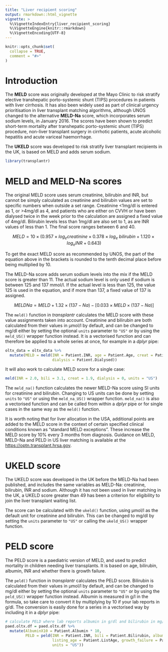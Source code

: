 ```yaml
---
title: "Liver recipient scoring"
output: rmarkdown::html_vignette
vignette: >
  %\VignetteIndexEntry{liver_recipient_scoring}
  %\VignetteEngine{knitr::rmarkdown}
  %\VignetteEncoding{UTF-8}
---
```


```r
knitr::opts_chunk$set(
  collapse = TRUE,
  comment = "#>"
)
```

# Introduction

The **MELD** score was originally developed at the Mayo Clinic to risk stratify elective transhepatic porto-systemic shunt (TIPS) procedures in patients with liver cirrhosis. It has also been widely used as part of clinical urgency prioritisation in liver transplant matching algorithms, although UNOS changed to the alternative **MELD-Na** score, which incorporates serum sodium levels, in January 2016. The scores have been shown to predict short-term mortality after transhepatic porto-systemic shunt (TIPS) procedure, non-liver transplant surgery in cirrhotic patients, acute alcoholic hepatitis and acute variceal haemorrhage.

The **UKELD** score was developed to risk stratify liver transplant recipients in the UK, is based on MELD and adds serum sodium.

```r
library(transplantr)
```

# MELD and MELD-Na scores

The original MELD score uses serum creatinine, bilirubin and INR, but cannot be simply calculated as creatinine and bilirubin values are set to specific numbers when outside a set range. Creatinine <1mg/dl is entered as 1, or >4mg/dl as 4, and patients who are either on CVVH or have been dialysed twice in the week prior to the calculation are assigned a fixed value of 4mg/dl. Bilirubin levels less than 1mg/dl are also set to 1, as are INR values of less than 1. The final score ranges between 6 and 40.

$$MELD = 10 \times (0.957 \times log_e creatinine \times 0.378 \times log_e~bilirubin + 1.120 \times  log_e INR + 0.643)$$

To get the exact MELD score as recommended by UNOS, the part of the equation above in the brackets is rounded to the tenth decimal place before being multiplied by 10.

The MELD-Na score adds serum sodium levels into the mix if the MELD score is greater than 11. The actual sodium level is only used if sodium is between 125 and 137 mmol/l. If the actual level is less than 125, the value 125 is used in the equation, and if more than 137, a fixed value of 137 is assigned.

$$MELDNa = MELD + 1.32 \times (137 - Na) - [0.033 \times MELD \times (137 - Na)]$$

The `meld()` function in _transplantr_ calculates the MELD score with these value assignments taken into account. Creatinine and bilirubin are both calculated from their values in µmol/l by default, and can be changed to mg/dl either by setting the optional `units` parameter to `"US"` or by using the `meld_US()` wrapper function instead. It is a vectorised function and can therefore be applied to a whole series at once, for example in a _dplyr_ pipe:

```r
oltx_data = oltx_data %>%
  mutate(MELD = meld(INR = Patient.INR, age = Patient.Age, creat = Patient.SCr,
                     dialysis = Patient.Dialysed))
```

It will also work to calculate MELD score for a single case:

```r
meld(INR = 2.0, bili = 3.1, creat = 1.9, dialysis = 0, units = "US")
```

The `meld_na()` function calculates the newer MELD-Na score using SI units for creatinine and bilirubin. Changing to US units can be done by setting `units` to `"US"` or using the `meld_na_US()` wrapper function. `meld_na()` is also a vectorised function and can be called from within a _dplyr_ pipe or for single cases in the same way as the `meld()` function.

It is worth noting that for liver allocation in the USA, additional points are added to the MELD score in the context of certain specified clinical conditions known as "standard MELD exceptions". These increase the MELD score by 10% every 3 months from diagnosis. Guidance on MELD, MELD-Na and PELD in US liver matching is available at the [https://optn.transplant.hrsa.gov](OPTN website).

# UKELD score

The UKELD score was developed in the UK before the MELD-Na had been published, and includes the same variables as MELD-Na: creatinine, bilirubin, INR and sodium. Although it has not been used in liver matching in the UK, a UKELD score greater than 49 has been a criterion for eligibility to join the liver transplant waiting list.

The score can be calculated with the `ukeld()` function, using µmol/l as the default unit for creatinine and bilirubin. This can be changed to mg/dl by setting the `units` parameter to `"US"` or calling the `ukeld_US()` wrapper function.

# PELD score

The PELD score is a paediatric version of MELD, and used to predict mortality in children needing liver transplants. It is based on age, bilirubin, albumin, INR and whether there is growth failure.

The `peld()` function in _transplantr_ calculates the PELD score. Bilirubin is calculated from their values in µmol/l by default, and can be changed to mg/dl either by setting the optional `units` parameter to `"US"` or by using the `peld_US()` wrapper function instead. Albumin is measured in g/l in the formula, so take care to convert it by multiplying by 10 if your lab reports in g/dl. The conversion is easily done for a series in a vectorised way by including it in a _dplyr_ pipe:

```r
# calculate PELD where lab reports albumin in g/dl and bilirubin in mg/dl
paed.oltx.df = paed.oltx.df %>%
  mutate(AlbuminX10 = Patient.Albumin * 10,
         PELD = peld(INR = Patient.INR, bili = Patient.Bilirubin, albumin = AlbuminX10,
                     listing_age = Patient.ListAge, growth_failure = Patient.GrowthFailure,
                     units = "US"))

```

